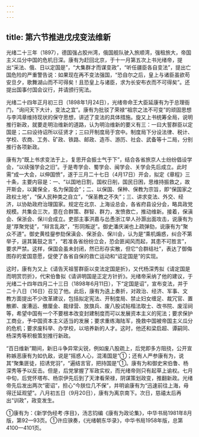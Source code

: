 ```yaml
---
---
---
```

title: 第六节推进戊戌变法维新
---



光绪二十三年（1897），德国强占胶州湾，俄国舰队驶入旅顺湾，强租旅大，帝国主义瓜分中国的危机日深。康有为赶回北京，于十一月第五次上书光绪帝，提出“采法、俄、日以定国是”，“大集群才而谋变政”，“听任疆臣各自变法”，提出亡国危险的严重警告说：如果现在再不变法强国，“恐自尔之后，皇上与诸臣虽欲苟安旦夕，歌舞湖山而不可得矣！且恐皇上与诸臣，求为长安布衣而不可得矣”。还提出国事付国会议行，并请颁行宪法。

光绪二十四年正月初三日（1898年1月24日），光绪帝命王大臣延康有为于总理衙门，“询问天下大计，变法之宜”。康有为批驳了荣禄“祖宗之法不可变”的顽固思想与李鸿章维持现状的保守思想，讲述了变法的具体措施。旋又上书统筹全局，说明推行新政，就要走明治维新的道路，认为明治维新的要义有三：一曰大誓群臣以定国是；二曰设待诏所以征贤才；三曰开制度局于宫中。制度局下分设法律、税计、学校、农商、工务、矿政、铁路、邮政、造币、游历、社会、武备等十二局，分别推行各项新政。

康有为“既上书求变法于上，复思开会振士气于下”，结合各省旅京人士纷纷倡设学会，“以续强学会之旧”。于是粤学会、蜀学会、闽学会、关学会先后成立。此时需“成一大会，以伸国愤”，遂于三月二十七日（4月17日）开会，拟定《章程》三十条，主要内容是：一、“以国地日割，国权日削，国民日困，思维持振救之，故开斯会，以冀保全，名为保国会”；二、以保国、保种、保教为宗旨，即“保国家之政权土地”，“保人民种类之自立”，“保圣教之不失”；三、讲求变法、外交、经济，以协助政府治理国家。规定在北京、上海设总会，各省府县设分会，略具政党规模。共集会三次，意在合群策、群智、群力，发愤救亡，推动维新。接着，保滇会、保浙会、保川会成立。吏部主事洪嘉与怂恿浙江举人孙灏出面攻击，说康有为是“厚聚党徒”，“辩言乱政”，“形同叛逆”。御史潘庆澜也上疏弹劾，说康有为“聚众不道”。御史黄桂鋆参劾保滇会、保浙会、保川会，认为是“乘机煽惑，纠合不第举子，逞其簧鼓之言”，“若准各省纷纷立会，恐会匪闻风而起，其患不可胜言”，要求严禁。这样，保国会虽未封闭，然已形存实散，但它“合群结社”，表达了御侮图存的爱国意愿，促使了各省自保的救亡运动和“诏定国是”的实现。

这时，康有为又上《请告天祖誓群臣以变法定国是折》，又代杨深秀拟《请定国是而明赏罚折》，代宋伯鲁拟《请讲明国是正定方针折》。光绪帝采纳了他的建议，于光绪二十四年四月二十三日（1898年6月11日），下“定国是诏”，宣布变法，并于二十八日（16日）召见了他。此后，康有为迭上奏折，对政治、经济、军事、文教方面提出不少改革建议，包括拟定宪法、开制度局、禁止妇女缠足、裁冗官、置散卿、废漕运、撤厘金、裁绿营、放旗兵、废八股试帖楷法取士、改书院、废淫祠等，希望中国有一个不要根本改变封建制度而可以发展资本主义的宪法；要求保护工商业，予中国资本主义适当的发展；要求重练海陆军，挽救中国被帝国主义瓜分的危机；要求废科举、办学校，以培养新的人才。这时，他还和梁启超、谭嗣同、杨深秀等积极策划推行新政。

“百日维新”期间，新旧斗争异常尖锐，例如废八股疏上，后党即多方阻挠，公开宣称嫉恶康有为如仇敌，说是“摇惑人心，混淆国是”①；还有人严参康有为，说其“聚集匪徒，招诱党羽”，“遍结言官，把持国是”①。康有为和御史宋伯鲁、杨深秀等予以反击。但是，后党掌握了军政实权，而光绪帝则只有起草上谕权。七月中旬，后党怀塔布、杨崇伊先后到了天津看荣禄，阴谋策划政变，推翻新政。光绪帝先后发出两次“密诏”，担心“今朕位几不保”，并明谕康有为“迅速前往上海，毋得迁延观望”。八月初五日（9月20日），康有为离京南下。次日，慈禧太后再出“训政”，政变发生。

①康有为：《新学伪经考·序目》，汤志钧编《康有为政论集》，中华书局1981年8月版，第92—93页。①许应骙奏，《光绪朝东华录》，中华书局1958年版，总第4100—4101页。